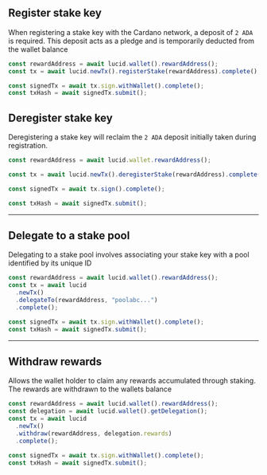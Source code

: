 ## Register stake key

When registering a stake key with the Cardano network, a deposit of `2 ADA` is required. This deposit acts as a pledge and is temporarily deducted from the wallet balance

```typescript
const rewardAddress = await lucid.wallet().rewardAddress();
const tx = await lucid.newTx().registerStake(rewardAddress).complete();

const signedTx = await tx.sign.withWallet().complete();
const txHash = await signedTx.submit();
```

## Deregister stake key

Deregistering a stake key will reclaim the `2 ADA` deposit initially taken during registration.

```typescript
const rewardAddress = await lucid.wallet.rewardAddress();

const tx = await lucid.newTx().deregisterStake(rewardAddress).complete();

const signedTx = await tx.sign().complete();

const txHash = await signedTx.submit();
```

---

## Delegate to a stake pool

Delegating to a stake pool involves associating your stake key with a pool identified by its unique ID

```typescript
const rewardAddress = await lucid.wallet().rewardAddress();
const tx = await lucid
  .newTx()
  .delegateTo(rewardAddress, "poolabc...")
  .complete();

const signedTx = await tx.sign.withWallet().complete();
const txHash = await signedTx.submit();
```

---

## Withdraw rewards

Allows the wallet holder to claim any rewards accumulated through staking. The rewards are withdrawn to the wallets balance

```typescript
const rewardAddress = await lucid.wallet().rewardAddress();
const delegation = await lucid.wallet().getDelegation();
const tx = await lucid
  .newTx()
  .withdraw(rewardAddress, delegation.rewards)
  .complete();

const signedTx = await tx.sign.withWallet().complete();
const txHash = await signedTx.submit();
```
